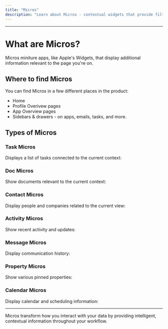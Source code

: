 ```yaml
---
title: "Micros"
description: "Learn about Micros - contextual widgets that provide filtered views of your data throughout the product."
---
```


---

# What are Micros?

Micros miniture apps, like Apple's Widgets, that display additional information relevant to the page you're on.


## Where to find Micros

You can find Micros in a few different places in the product:
- Home 
- Profile Overivew pages
- App Overview pages 
- Sidebars & drawers - on apps, emails, tasks, and more.


## Types of Micros

### Task Micros
Displays a list of tasks connected to the current context:


### Doc Micros
Show documents relevant to the current context:


### Contact Micros
Display people and companies related to the current view:



### Activity Micros
Show recent activity and updates:


### Message Micros
Display communication history:



### Property Micros
Show various pinned properties:


### Calendar Micros
Display calendar and scheduling information:






---

Micros transform how you interact with your data by providing intelligent, contextual information throughout your workflow.

